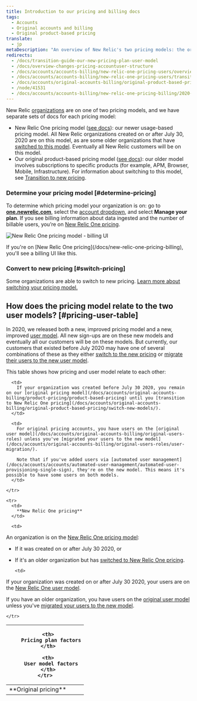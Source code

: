 ```yaml
---
title: Introduction to our pricing and billing docs
tags:
  - Accounts
  - Original accounts and billing
  - Original product-based pricing
translate:
  - jp
metaDescription: "An overview of New Relic's two pricing models: the original model and the New Relic One model."
redirects:
  - /docs/transition-guide-our-new-pricing-plan-user-model
  - /docs/overview-changes-pricing-accountuser-structure
  - /docs/accounts/accounts-billing/new-relic-one-pricing-users/overview-changes-pricing-accountuser-structure
  - /docs/accounts/accounts-billing/new-relic-one-pricing-users/transition-guide-new-pricing-plan
  - /docs/accounts/original-accounts-billing/original-product-based-pricing/transition-guide-new-pricing-user-changes
  - /node/41531
  - /docs/accounts/accounts-billing/new-relic-one-pricing-billing/2020-changes-pricing-user-model
---
```


New Relic [organizations](/docs/accounts/accounts-billing/new-relic-one-pricing-users/new-relic-account-structure) are on one of two pricing models, and we have separate sets of docs for each pricing model: 

* New Relic One pricing model ([see docs](/docs/new-relic-one-pricing-billing)): our newer usage-based pricing model. All New Relic organizations created on or after July 30, 2020 are on this model, as are some older organizations that have [switched to this model](/docs/accounts/original-accounts-billing/original-product-based-pricing/switch-new-models/). Eventually all New Relic customers will be on this model. 
* Our original product-based pricing model ([see docs](/docs/accounts/original-accounts-billing/product-pricing/product-based-pricing)): our older model involves subscriptions to specific products (for example, APM, Browser, Mobile, Infrastructure). For information about switching to this model, see [Transition to new pricing](/docs/accounts/original-accounts-billing/original-product-based-pricing/switch-new-models). 

### Determine your pricing model [#determine-pricing]

To determine which pricing model your organization is on: go to [**one.newrelic.com**](http://one.newrelic.com), select the [account dropdown](/docs/using-new-relic/welcome-new-relic/get-started/glossary#account-dropdown), and select **Manage your plan**. If you see billing information about data ingested and the number of billable users, you’re on [New Relic One pricing](/docs/accounts/accounts-billing/new-relic-one-pricing-billing/new-relic-one-pricing-billing).

![New Relic One pricing model - billing UI](./images/new-relic-one-pricing-plan-billing-ui.png "new-relic-one-pricing-plan-billing-ui.png")

<figcaption>
  If you're on [New Relic One pricing](/docs/new-relic-one-pricing-billing), you'll see a billing UI like this.
</figcaption>

### Convert to new pricing [#switch-pricing]

Some organizations are able to switch to new pricing. [Learn more about switching your pricing model.](/docs/accounts/original-accounts-billing/original-product-based-pricing/switch-new-models)

## How does the pricing model relate to the two user models? [#pricing-user-table]

In 2020, we released both a new, improved pricing model and a new, improved [user model](/docs/accounts/original-accounts-billing/original-product-based-pricing/overview-user-models). All new sign-ups are on these new models and eventually all our customers will be on these models. But currently, our customers that existed before July 2020 may have one of several combinations of these as they either [switch to the new pricing](/docs/accounts/original-accounts-billing/original-product-based-pricing/switch-new-models/) or [migrate their users to the new user model](/docs/accounts/original-accounts-billing/original-users-roles/user-migration/). 

This table shows how pricing and user model relate to each other:

<table>
  <thead>
    <tr>
      <th style={{ width: "150px" }}/>

      <th>
        Pricing plan factors
      </th>

      <th>
        User model factors
      </th>
    </tr>
  </thead>

  <tbody>
    <tr>
      <td>
        **Original pricing**
      </td>

      <td>
        If your organization was created before July 30 2020, you remain on our [original pricing model](/docs/accounts/original-accounts-billing/product-pricing/product-based-pricing) until you [transition to New Relic One pricing](/docs/accounts/original-accounts-billing/original-product-based-pricing/switch-new-models/).
      </td>

      <td>
        For original pricing accounts, you have users on the [original user model](/docs/accounts/original-accounts-billing/original-users-roles) unless you've [migrated your users to the new model](/docs/accounts/original-accounts-billing/original-users-roles/user-migration/). 
        
        Note that if you've added users via [automated user management](/docs/accounts/accounts/automated-user-management/automated-user-provisioning-single-sign), they're on the new model. This means it's possible to have some users on both models. 
      </td>

    </tr>

    <tr>
      <td>
        **New Relic One pricing**
      </td>

      <td>
An organization is on the [New Relic One pricing model](/docs/accounts/accounts-billing/new-relic-one-pricing-users/pricing-billing): 
* If it was created on or after July 30 2020, or
* If it's an older organization but has [switched to New Relic One pricing](/docs/accounts/original-accounts-billing/original-product-based-pricing/switch-new-models/).
      </td>

      <td>
If your organization was created on or after July 30 2020, your users are on the [New Relic One user model](/docs/accounts/original-accounts-billing/original-product-based-pricing/overview-user-models). 

If you have an older organization, you have users on the [original user model](/docs/accounts/original-accounts-billing/original-users-roles) unless you've [migrated your users to the new model](/docs/accounts/original-accounts-billing/original-users-roles/user-migration/). 
      </td>

    </tr>
  </tbody>
</table>